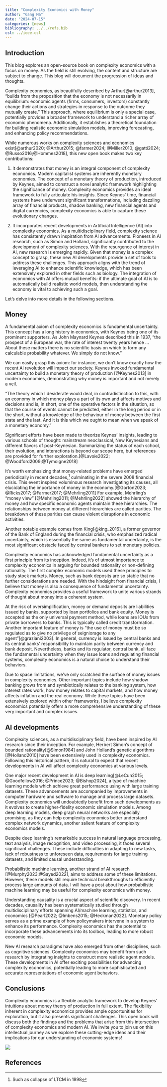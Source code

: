```yaml
---
title: "Complexity Economics with Money"
author: "Gang Ma"
date: "2024-07-15"
categories: [news]
bibliography: ../../refs.bib
csl: ../ieee.csl
---
```


## Introduction

This blog explores an open-source book on complexity economics with a focus on money. As the field is still evolving, the content and structure are subject to change. This blog will document the progression of ideas and thoughts.

Complexity economics, as beautifully described by Arthur[@arthur2013], "builds from the proposition that the economy is not necessarily in equilibrium: economic agents (firms, consumers, investors) constantly change their actions and strategies in response to the outcome they mutually create." This approach, where equilibrium is only a special case, potentially provides a broader framework to understand a richer array of economic phenomena. Additionally, it establishes a theoretical foundation for building realistic economic simulation models, improving forecasting, and enhancing policy recommendations.

While numerous works on complexity sciences and economics exist[@arthur2020; @Arthur2015; @farmer2024; @Miller2010; @gatti2024; @Russo2016;@Hommes2018], this new open book makes two key contributions:

1.  It demonstrates that money is an integral component of complexity economics. Modern capitalist systems are inherently monetary economies. The concept of a monetary theory of production, introduced by Keynes, aimed to construct a novel analytic framework highlighting the significance of money. Complexity economics provides an ideal framework to fully articulate his insights. Since Keynes' time, financial systems have underwent significant transformations, including dazzling array of financial products, shadow banking, new financial agents and digital currencies, complexity economics is able to capture these evolutionary changes.

2.  It incorporates recent developments in Artificial Intelligence (AI) into complexity economics. As a multidisciplinary field, complexity science has consistently drawn inspiration from AI advancements. Pioneers in AI research, such as Simon and Holland, significantly contributed to the development of complexity sciences. With the resurgence of interest in AI, new research is emerging rapidly. Given that money is a complex concept to grasp, these new AI developments provide a set of tools to address these challenges. This approach aligns with the trend of leveraging AI to enhance scientific knowledge, which has been extensively explored in other fields such as biology. The integration of economics with AI offers mutual benefits: if the ultimate goal of AI is to automatically build realistic world models, then understanding the economy is vital to achieving such a goal.

Let's delve into more details in the following sections.

## Money

A fundamental axiom of complexity economics is fundamental uncertainty. This concept has a long history in economics, with Keynes being one of its prominent supporters. As John Maynard Keynes described this in 1937, “the prospect of a European war, the rate of interest twenty years hence ... About these matters there is no scientific basis on which to form any calculable probability whatever. We simply do not know.”

We can easily grasp this axiom: for instance, we don't know exactly how the recent AI revolution will impact our society. Keynes invoked fundamental uncertainty to build a monetary theory of production [@Keynes2013] in modern economies, demonstrating why money is important and not merely a veil.

"The theory which I desiderate would deal, in contradistinction to this, with an economy in which money plays a part of its own and affects motives and decisions and is, in short, one of the operative factors in the situation, so that the course of events cannot be predicted, either in the long period or in the short, without a knowledge of the behaviour of money between the first state and the last. And it is this which we ought to mean when we speak of a monetary economy."

Significant efforts have been made to theorize Keynes' insights, leading to various schools of thought: mainstream neoclassical, New Keynesians and different flavors of post-Keynesian. Summarizing the status of each school, their evolution, and interactions is beyond our scope here, but references are provided for further exploration.[@Lavoie2022; @Woodford2009;@Tymoigne2018]

It's worth emphasizing that money-related problems have emerged periodically in recent decades,[^1] culminating in the severe 2008 financial crisis. This event inspired voluminous research investigating its causes, all elucidating the importance of money in the economy.[@Gorton2023; @Ricks2017; @Farmer2017; @Mehrling2011] For example, Mehrling's "money view" [@Mehrling2011; @Mehrling2022] showed the hierarchy of money and how specific economic agents maintain these hierarchies. The relationships between money at different hierarchies are called parities. The breakdown of these parities can cause violent disruptions in economic activities.

[^1]: Such as collapse of LTCM in 1998

Another notable example comes from King[@king_2016], a former governor of the Bank of England during the financial crisis, who emphasized radical uncertainty, which is essentially the same as fundamental uncertainty, is the most significant obstacle faced by central bankers to set monetary policies.

Complexity economics has acknowledged fundamental uncertainty as a first principle from its inception. Indeed, it's of utmost importance to complexity economics in arguing for bounded rationality or non-defining rationality. The first complex economic models used these principles to study stock markets. Money, such as bank deposits are so stable that no further considerations are needed. With the hindsight from financial crisis, I believe that money is also a consequence of fundamental uncertainty. Complexity economics provides a useful framework to unite various strands of thought about money into a coherent system.

At the risk of oversimplification, money or demand deposits are liabilities issued by banks, supported by loan portfolios and bank equity. Money is accepted as the only universal payment method, while loans are IOUs from private borrowers to banks. This is typically called credit transformation. Another important feature of money is "the use of money must be so regulated as to give no privilege of seigniorage to any agent"[@graziani2003]. In general, currency is issued by central banks and its central banks' responsibility to maintain parity between currency and bank deposit. Nevertheless, banks and its regulator, central bank, all face the fundamental uncertainty when they issue loans and regulating financial systems, complexity economics is a natural choice to understand their behaviors.

Due to space limitations, we've only scratched the surface of money issues in complexity economics. Other important topics include how shadow banking grows from and symbiotically relates to the banking system, how interest rates work, how money relates to capital markets, and how money affects inflation and the real economy. While these topics have been extensively explored within other frameworks, I believe complexity economics potentially offers a more comprehensive understanding of these very important and complex issues.

## AI developments

Complexity sciences, as a multidisciplinary field, have been inspired by AI research since their inception. For example, Herbert Simon's concept of bounded rationality[@Simon1984] and John Holland's genetic algorithms [@Holland2010] have been extensively used in complexity economics. Following this historical pattern, it is natural to expect that recent developments in AI will affect complexity economics at various levels.

One major recent development in AI is deep learning[@LeCun2015; @Goodfellow2016; @Prince2023; @Bishop2024], a type of machine learning models which achieve great performance using with large training datasets. These advancements are accompanied by improvements in computer hardware and software to manage and process large datasets. Complexity economics will undoubtedly benefit from such developments as it evolves to create higher-fidelity economic simulation models. Among deep learning models, deep graph neural networks are especially promising, as they can help complexity economics better understand complex network dynamics, another salient feature of complexity economics models.

Despite deep learning's remarkable success in natural language processing, text analysis, image recognition, and video processing, it faces several significant challenges. These include difficulties in adapting to new tasks, lack of robustness to unforeseen data, requirements for large training datasets, and limited causal understanding.

Probabilistic machine learning, another strand of AI research [@Murphy2023;@Sayed2022], aims to address some of these limitations. However, these models still require technical breakthroughs to efficiently process large amounts of data. I will have a post about how probabilistic machine learning may be useful for complexity economics with money.

Understanding causality is a crucial aspect of scientific discovery. In recent decades, causality has been systematically studied through multidisciplinary efforts spanning AI/machine learning, statistics, and economics [@Pearl2022; @Imbens2015; @Heckman2022]. Monetary policy serves as a prime example of how policymakers intervene in a system to enhance its performance. Complexity economics has the potential to incorporate these advancements into its toolbox, leading to more robust economic models.

New AI research paradigms have also emerged from other disciplines, such as cognitive sciences. Complexity economics may benefit from such research by integrating insights to construct more realistic agent models. These developments in AI offer exciting possibilities for advancing complexity economics, potentially leading to more sophisticated and accurate representations of economic agent behaviors.

## Conclusions

Complexity economics is a flexible analytic framework to develop Keynes' intuitions about money theory of production in full extent. The flexibility inherent in complexity economics provides ample opportunities for exploration, but it also presents significant challenges. This open book will discuss both the findings and the problems that arise from this intersection of complexity economics and modern AI. We invite you to join us on this intellectual journey as we explore these cutting-edge ideas and their implications for our understanding of economic systems!

![](thumbnail.jpg)

## References
